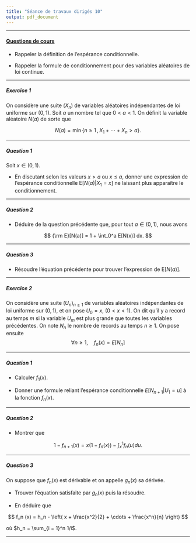 ```yaml
---
title: "Séance de travaux dirigés 10"
output: pdf_document
---
```


** **

#### [Questions de cours](http://francoio.github.io/html/CM9.html) 

* Rappeler la définition de l'espérance conditionnelle. 

* Rappeler la formule de conditionnement pour des variables aléatoires de loi continue. 


** **


##### Exercice 1

On considère une suite $(X_n)$ de variables aléatoires indépendantes de loi uniforme 
sur $(0,1)$. Soit $a$ un nombre tel que $0<a<1$. On définit la variable aléatoire $N(a)$ de sorte que

$$
N(a) = \min \{ n \geq 1 \, , \, X_1 +\cdots + X_n > a \} .
$$


** **

##### Question 1

Soit $x \in (0,1)$. 

* En discutant selon les valeurs $x > a$ ou $x \leq a$, donner une expression de l'espérance conditionnelle E$[N(a)|X_1 = x]$ ne laissant plus apparaître le conditionnement.  


** **

##### Question 2

* Déduire de la question précédente que, pour tout $a \in (0,1)$, nous avons

$$
{\rm E}[N(a)] =  1 + \int_0^a E[N(x)] dx.
$$

** **

##### Question 3

* Résoudre l'équation précédente pour trouver l'expression de E$[N(a)]$.   

** **


##### Exercice 2

On considère une suite $(U_n)_{n\geq 1}$ de variables aléatoires indépendantes 
de loi uniforme sur $(0,1)$, et on pose $U_0 = x$, $(0<x<1)$. On dit qu'il y a record au temps $m$ si la  variable $U_m$ est plus grande que toutes les variables précédentes. On note $N_n$ le nombre de records au temps $n \geq 1$. On pose ensuite 
$$
\forall n \geq 1, \quad f_n(x) = E[N_n]
$$

** **

##### Question 1

*  Calculer $f_1(x)$.

* Donner une formule reliant l'espérance conditionnelle $E[N_{n+1}|U_1 = u]$ à la fonction $f_n(x)$.


** **


##### Question 2

* Montrer que 

$$
1 - f_{n+1}(x) = x ( 1 - f_n (x)) - \int_x^1 f_n(u) du .
$$

** **

##### Question 3

On suppose que $f_n(x)$ est dérivable et on appelle $g_n(x)$ sa dérivée. 

* Trouver l'équation satisfaite par $g_n(x)$ puis la résoudre.
 
* En déduire que 

$$
f_n (x) = h_n  - \left( x + \frac{x^2}{2} + \cdots +  \frac{x^n}{n} \right)
$$

où $h_n = \sum_{i = 1}^n 1/i$. 

** **
